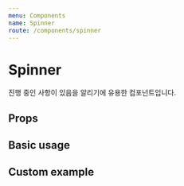 ```yaml
---
menu: Components
name: Spinner
route: /components/spinner
---
```



# Spinner

진행 중인 사항이 있음을 알리기에 유용한 컴포넌트입니다.

## Props

<PropsTable of={Spinner} />

## Basic usage

<Playground>
  <Spinner />
</Playground>

## Custom example

<Playground>
  <Spinner
    size={ 100 }
    backgroundColor="red"
    color="pink"
  />
</Playground>
